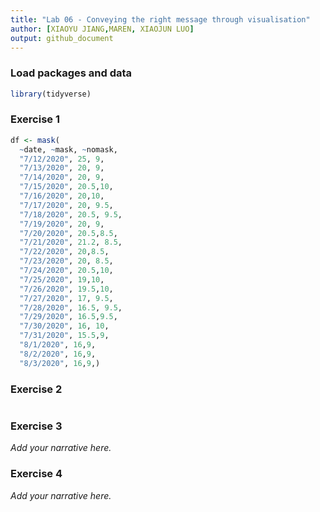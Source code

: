 ```yaml
---
title: "Lab 06 - Conveying the right message through visualisation"
author: [XIAOYU JIANG,MAREN, XIAOJUN LUO]
output: github_document
---
```


### Load packages and data

```r
library(tidyverse) 
```


### Exercise 1

```r
df <- mask(
  ~date, ~mask, ~nomask,
  "7/12/2020", 25, 9,
  "7/13/2020", 20, 9,
  "7/14/2020", 20, 9,
  "7/15/2020", 20.5,10,
  "7/16/2020", 20,10,
  "7/17/2020", 20, 9.5,
  "7/18/2020", 20.5, 9.5,
  "7/19/2020", 20, 9,
  "7/20/2020", 20.5,8.5,
  "7/21/2020", 21.2, 8.5,
  "7/22/2020", 20,8.5,
  "7/23/2020", 20, 8.5,
  "7/24/2020", 20.5,10,
  "7/25/2020", 19,10,
  "7/26/2020", 19.5,10,
  "7/27/2020", 17, 9.5,
  "7/28/2020", 16.5, 9.5,
  "7/29/2020", 16.5,9.5,
  "7/30/2020", 16, 10,
  "7/31/2020", 15.5,9,
  "8/1/2020", 16,9,
  "8/2/2020", 16,9,
  "8/3/2020", 16,9,)
```


### Exercise 2

```r

```


### Exercise 3

*Add your narrative here.*


### Exercise 4

*Add your narrative here.*
